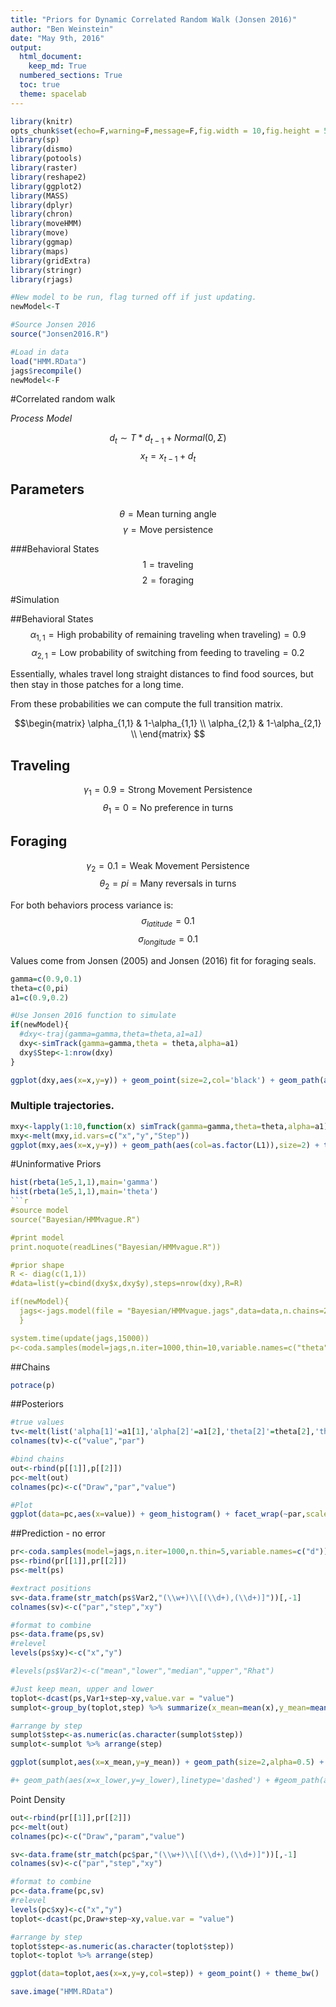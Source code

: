 ```yaml
---
title: "Priors for Dynamic Correlated Random Walk (Jonsen 2016)"
author: "Ben Weinstein"
date: "May 9th, 2016"
output: 
  html_document:
    keep_md: True
  numbered_sections: True
  toc: true
  theme: spacelab
---
```


```r
library(knitr)
opts_chunk$set(echo=F,warning=F,message=F,fig.width = 10,fig.height = 5)
library(sp)
library(dismo)
library(potools)
library(raster)
library(reshape2)
library(ggplot2)
library(MASS)
library(dplyr)
library(chron)
library(moveHMM)
library(move)
library(ggmap)
library(maps)
library(gridExtra)
library(stringr)
library(rjags)

#New model to be run, flag turned off if just updating.
newModel<-T

#Source Jonsen 2016
source("Jonsen2016.R")
```

```r
#Load in data
load("HMM.RData")
jags$recompile()
newModel<-F
```

#Correlated random walk

*Process Model*

$$ d_{t} \sim T*d_{t-1} + Normal(0,\Sigma)$$
$$ x_t = x_{t-1} + d_{t} $$

## Parameters

$$\theta = \text{Mean turning angle}$$
$$\gamma = \text{Move persistence} $$


###Behavioral States
$$ 1 = \text{traveling}$$
$$ 2 = \text{foraging}$$

#Simulation

##Behavioral States
$$ \alpha_{1,1} = \text{High probability of remaining traveling when traveling)} = 0.9$$
$$\alpha_{2,1} = \text{Low probability of switching from feeding to traveling} = 0.2$$

Essentially, whales travel long straight distances to find food sources, but then stay in those patches for a long time. 

From these probabilities we can compute the full transition matrix.

$$\begin{matrix}
  \alpha_{1,1} & 1-\alpha_{1,1} \\
  \alpha_{2,1} & 1-\alpha_{2,1} \\
\end{matrix}
$$

## Traveling
$$\gamma_1 = 0.9 = \text{Strong Movement Persistence}$$
$$\theta_1 = 0 = \text{No preference in turns}$$

## Foraging
$$\gamma_2 = 0.1 = \text{Weak Movement Persistence}$$
$$\theta_2 = pi = \text{Many reversals in turns}$$

For both behaviors process variance is:
$$ \sigma_{latitude} = 0.1$$
$$ \sigma_{longitude} = 0.1$$

Values come from Jonsen (2005) and Jonsen (2016) fit for foraging seals.

```r
gamma=c(0.9,0.1)
theta=c(0,pi)
a1=c(0.9,0.2)

#Use Jonsen 2016 function to simulate
if(newModel){
  #dxy<-traj(gamma=gamma,theta=theta,a1=a1)  
  dxy<-simTrack(gamma=gamma,theta = theta,alpha=a1)
  dxy$Step<-1:nrow(dxy)
}

ggplot(dxy,aes(x=x,y=y)) + geom_point(size=2,col='black') + geom_path(aes(col=Step),size=2) + scale_color_continuous(low='blue',high='red') + theme_bw()
```

### Multiple trajectories.
```r
mxy<-lapply(1:10,function(x) simTrack(gamma=gamma,theta=theta,alpha=a1))
mxy<-melt(mxy,id.vars=c("x","y","Step"))
ggplot(mxy,aes(x=x,y=y)) + geom_path(aes(col=as.factor(L1)),size=2) + theme_bw() + scale_color_discrete(guide=F) + ggtitle("Multiple trajectories")
```

#Uninformative Priors

```r
hist(rbeta(1e5,1,1),main='gamma')
hist(rbeta(1e5,1,1),main='theta')
```r
#source model
source("Bayesian/HMMvague.R")

#print model
print.noquote(readLines("Bayesian/HMMvague.R"))

#prior shape
R <- diag(c(1,1))
#data=list(y=cbind(dxy$x,dxy$y),steps=nrow(dxy),R=R)

if(newModel){
  jags<-jags.model(file = "Bayesian/HMMvague.jags",data=data,n.chains=2)
  }

system.time(update(jags,15000))
p<-coda.samples(model=jags,n.iter=1000,thin=10,variable.names=c("theta","gamma","alpha"))
```

##Chains
```r
potrace(p)
```

##Posteriors

```r
#true values
tv<-melt(list('alpha[1]'=a1[1],'alpha[2]'=a1[2],'theta[2]'=theta[2],'theta[1]'=theta[1],'gamma[1]'=gamma[1],'gamma[2]'=gamma[2]))
colnames(tv)<-c("value","par")

#bind chains
out<-rbind(p[[1]],p[[2]])
pc<-melt(out)
colnames(pc)<-c("Draw","par","value")

#Plot
ggplot(data=pc,aes(x=value)) + geom_histogram() + facet_wrap(~par,scales='free',ncol=4) + theme_bw() + geom_vline(data=tv,aes(xintercept=value),col='red',linetype='dashed') + ggtitle("Estimated parameters, true values in red")
```

##Prediction - no error

```r
pr<-coda.samples(model=jags,n.iter=1000,n.thin=5,variable.names=c("d"))
ps<-rbind(pr[[1]],pr[[2]])
ps<-melt(ps)

#extract positions
sv<-data.frame(str_match(ps$Var2,"(\\w+)\\[(\\d+),(\\d+)]"))[,-1]
colnames(sv)<-c("par","step","xy")

#format to combine
ps<-data.frame(ps,sv)
#relevel
levels(ps$xy)<-c("x","y")

#levels(ps$Var2)<-c("mean","lower","median","upper","Rhat")

#Just keep mean, upper and lower
toplot<-dcast(ps,Var1+step~xy,value.var = "value")
sumplot<-group_by(toplot,step) %>% summarize(x_mean=mean(x),y_mean=mean(y))

#arrange by step
sumplot$step<-as.numeric(as.character(sumplot$step))
sumplot<-sumplot %>% arrange(step)

ggplot(sumplot,aes(x=x_mean,y=y_mean)) + geom_path(size=2,alpha=0.5) + theme_bw() + geom_path(data=dxy,aes(x=x,y=y),col='red') + ggtitle("Predicted path (black) compared to true path (red)") 

#+ geom_path(aes(x=x_lower,y=y_lower),linetype='dashed') + #geom_path(aes(x=x_upper,y=y_upper),linetype='dashed')
```

Point Density

```r
out<-rbind(pr[[1]],pr[[2]])
pc<-melt(out)
colnames(pc)<-c("Draw","param","value")

sv<-data.frame(str_match(pc$par,"(\\w+)\\[(\\d+),(\\d+)]"))[,-1]
colnames(sv)<-c("par","step","xy")

#format to combine
pc<-data.frame(pc,sv)
#relevel
levels(pc$xy)<-c("x","y")
toplot<-dcast(pc,Draw+step~xy,value.var = "value")

#arrange by step
toplot$step<-as.numeric(as.character(toplot$step))
toplot<-toplot %>% arrange(step)

ggplot(data=toplot,aes(x=x,y=y,col=step)) + geom_point() + theme_bw()
```

```r
save.image("HMM.RData")
```
